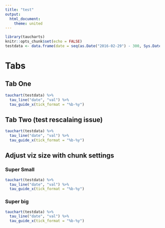 ```yaml
---
title: "test"
output:
  html_document:
    theme: united
---
```


```r
library(taucharts)
knitr::opts_chunk$set(echo = FALSE)
testdata <- data.frame(date = seq(as.Date("2016-02-29") - 300, Sys.Date(), by = "day"), val = rnorm(43))
```

# Tabs {.tabset}

## Tab One
```r
tauchart(testdata) %>%
  tau_line("date", "val") %>%
  tau_guide_x(tick_format = "%b-%y")
```

## Tab Two (test rescalaing issue)
```r
tauchart(testdata) %>%
  tau_line("date", "val") %>%
  tau_guide_x(tick_format = "%b-%y")
```

## Adjust viz size with chunk settings
### Super Small
```r
tauchart(testdata) %>%
  tau_line("date", "val") %>%
  tau_guide_x(tick_format = "%b-%y")
```

### Super big
```r
tauchart(testdata) %>%
  tau_line("date", "val") %>%
  tau_guide_x(tick_format = "%b-%y")
```
